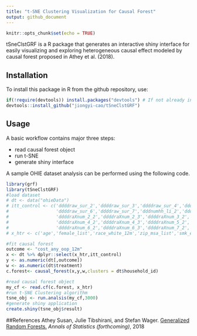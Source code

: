 ```yaml
---
title: "t-SNE Clustering Visualization for Causal Forest"
output: github_document
---
```


```r
knitr::opts_chunk$set(echo = TRUE)
```


tSneClstGRF is a R package that generates an interactive shiny interface for easily visualizing and exploring heterogeneous causal effect modeled by causal forest proposed in Athey et al. (2018).  

## Installation
To install this package in R from the github repository, use:
```r
if(!require(devtools)) install.packages("devtools") # If not already installed
devtools::install_github("jiongyi-cao/tSneClstGRF")
```

## Usage
A basic workflow contains major three steps:

* read causal forest object
* run t-SNE 
* generate shiny interface

A sample OHIE dataset analysis can be performed using the following code. 

```r
library(grf)
library(tSneClstGRF)
#load dataset
# dt <- data("ohieData")
# itt_control <- c('ddddraw_sur_2','ddddraw_sur_3','ddddraw_sur_4','ddddraw_sur_5',
#                  'ddddraw_sur_6','ddddraw_sur_7','dddnumhh_li_2','dddnumhh_li_3',
#                  'ddddraXnum_2_2','ddddraXnum_2_3','ddddraXnum_3_2','ddddraXnum_3_3',
#                  'ddddraXnum_4_2','ddddraXnum_4_3','ddddraXnum_5_2','ddddraXnum_5_3',
#                  'ddddraXnum_6_2','ddddraXnum_6_3','ddddraXnum_7_2','ddddraXnum_7_3')
# x_htr <- c('age','female_list','race_white_12m','zip_msa_list','smk_ever_12m','first_day_list','edu_1','edu_2','edu_3','edu_4')

#fit causal forest
outcome <- "cost_any_oop_12m"
x <- dt %>% dplyr::select(x_htr,itt_control)
y <- as.numeric(dt[,outcome])
w <- as.numeric(dt$treatment)
c.forest<- causal_forest(x,y,w,clusters = dt$household_id)

#read causal forest object
my_cf <- read.cf(c.forest, x_htr)
#run t-SNE Clustering algorithm
tsne_obj <- run.analsis(my_cf,3000)
#generate shiny application
create.shiny(tsne_obj$result)

```

##References
Athey Susan, Julie Tibshirani, and Stefan Wager. 
<a href="https://arxiv.org/abs/1610.01271">Generalized Random Forests.</a> <i>Annals of Statistics (forthcoming)</i>, 2018
